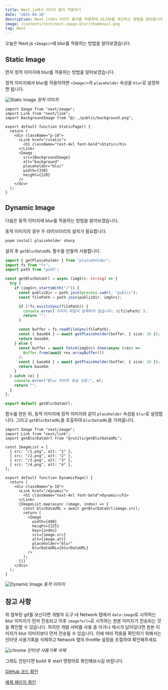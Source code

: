 ```yaml
---
title: Next.js에서 이미지 블러 적용하기
date: "2025-04-18"
description: Next.js에서 이미지 블러를 적용하여 UI/UX를 개선하는 방법을 알아봅니다.
image: /contents/tech/next-image-blur/thumbnail.png
tag: Next
---
```


오늘은 Next.js `<Image/>`에 blur를 적용하는 방법을 알아보겠습니다.

## Static Image

먼저 정적 이미지에 blur를 적용하는 방법을 알아보겠습니다.

정적 이미지에서 blur를 적용하려면 `<Image/>`의 `placeholder` 속성을 `blur`로 설정하면 됩니다.

![Static Image](/contents/tech/next-image-blur/static.gif) _정적 이미지_

```tsx:src/app/static/page.tsx
import Image from "next/image";
import Link from "next/link";
import BackgroundImage from "@/../public/background.png";

export default function StaticPage() {
  return (
    <div className="p-10">
      <Link href="/static">
        <h1 className="text-4xl font-bold">Static</h1>
      </Link>
      <Image
        src={BackgroundImage}
        alt="background"
        placeholder="blur"
        width={330}
        height={120}
      />
    </div>
  );
}
```

## Dynamic Image

다음은 동적 이미지에 blur를 적용하는 방법을 알아보겠습니다.

동적 이미지의 경우 두 라이브러리의 설치가 필요합니다.

```bash
pnpm install plaiceholder sharp
```

설치 후 `getBlurDataURL` 함수를 만들어 사용합니다.

```ts:src/utils/getBlurDataURL.ts
import { getPlaiceholder } from "plaiceholder";
import fs from "fs";
import path from "path";

const getBlurDataUrl = async (imgSrc: string) => {
  try {
    if (imgSrc.startsWith("/")) {
      const publicDir = path.join(process.cwd(), "public");
      const filePath = path.join(publicDir, imgSrc);

      if (!fs.existsSync(filePath)) {
        console.error(`이미지 파일이 존재하지 않습니다: ${filePath}`);
        return "";
      }

      const buffer = fs.readFileSync(filePath);
      const { base64 } = await getPlaiceholder(buffer, { size: 10 });
      return base64;
    } else {
      const buffer = await fetch(imgSrc).then(async (res) =>
        Buffer.from(await res.arrayBuffer())
      );
      const { base64 } = await getPlaiceholder(buffer, { size: 10 });
      return base64;
    }
  } catch (e) {
    console.error("Blur 이미지 생성 오류:", e);
    return "";
  }
};

export default getBlurDataUrl;
```

함수를 만든 뒤, 동적 이미지에 정적 이미지와 같이 `placeholder` 속성을 `blur`로 설정합니다. 그리고 `getBlurDataURL`을 호출하여 `blurDataURL`을 가져옵니다.

```tsx:src/app/dynamic/page.tsx
import Image from "next/image";
import Link from "next/link";
import getBlurDataUrl from "@/utils/getBlurDataURL";

const ImageList = [
  { src: "/1.png", alt: "1" },
  { src: "/2.png", alt: "2" },
  { src: "/3.png", alt: "3" },
  { src: "/4.png", alt: "4" },
];

export default function DynamicPage() {
  return (
    <div className="p-10">
      <Link href="/dynamic">
        <h1 className="text-4xl font-bold">Dynamic</h1>
      </Link>
      {ImageList.map(async (image, index) => {
        const blurDataURL = await getBlurDataUrl(image.src);
        return (
          <Image
            width={400}
            height={225}
            key={index}
            src={image.src}
            alt={image.alt}
            placeholder="blur"
            blurDataURL={blurDataURL}
          />
        );
      })}
    </div>
  );
}
```

![Dynamic Image](/contents/tech/next-image-blur/dynamic.gif) _동적 이미지_

## 참고 사항

위 첨부된 gif를 보신다면 개발자 도구 내 Network 탭에서 `data:image`로 시작하는 blur 이미지가 먼저 전송되고 이후 `image?url=`로 시작하는 원본 이미지가 전송되는 것을 확인할 수 있습니다. 하지만 개발 서버를 사용 중 이거나 캐시가 남아있다면 원본 이미지가 blur 이미지보다 먼저 전송될 수 있습니다. 이에 따라 적용을 확인하기 위해서는 인터넷 사용기록을 삭제하고 Network 탭의 throttle 설정을 조절하여 확인해주세요.

![chrome](/contents/tech/next-image-blur/chrome.png) _인터넷 사용기록 삭제_

그래도 안된다면 build 후 start 명령어로 확인해보시길 바랍니다.

[GitHub 코드 확인](https://github.com/SID12g/next-image-blur-test)

[예제 페이지 확인](https://next-image-blur-test.vercel.app)
